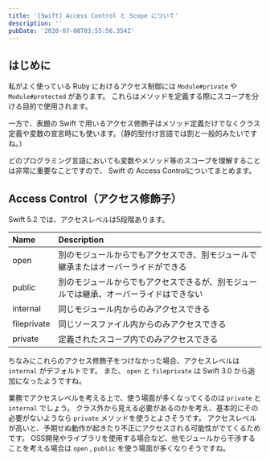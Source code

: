 ```yaml
---
title: '[Swift] Access Control と Scope について'
description: ''
pubDate: '2020-07-08T03:55:56.354Z'
---
```


## はじめに

私がよく使っている Ruby におけるアクセス制御には `Module#private` や `Module#protected` があります。
これらはメソッドを定義する際にスコープを分ける目的で使用されます。

一方で、表題の Swift で用いるアクセス修飾子はメソッド定義だけでなくクラス定義や変数の宣言時にも使います。（静的型付け言語では割と一般的みたいですね。）

どのプログラミング言語においても変数やメソッド等のスコープを理解することは非常に重要なことですので、 Swift の Access Controlについてまとめます。

## Access Control（アクセス修飾子）

Swift 5.2 では、アクセスレベルは5段階あります。

| Name | Description |
|:---|:---|
| open | 別のモジュールからでもアクセスでき、別モジュールで継承またはオーバーライドができる |
| public |  別のモジュールからでもアクセスできるが、別モジュールでは継承、オーバーライドはできない |
| internal | 同じモジュール内からのみアクセスできる |
| fileprivate | 同じソースファイル内からのみアクセスできる |
| private | 定義されたスコープ内でのみアクセスできる |

ちなみにこれらのアクセス修飾子をつけなかった場合、アクセスレベルは `internal` がデフォルトです。
また、 `open` と `fileprivate` は Swift 3.0 から追加になったようですね。

業務でアクセスレベルを考える上で、使う場面が多くなってくるのは `private` と `internal` でしょう。
クラス外から見える必要があるのかを考え、基本的にその必要がないようなら `private` メソッドを使うとよさそうです。
アクセスレベルが高いと、予期せぬ動作が起きたり不正にアクセスされる可能性がでてくるためです。
OSS開発やライブラリを使用する場合など、他モジュールから干渉することを考える場合は `open` , `public` を使う場面が多くなりそうですね。
